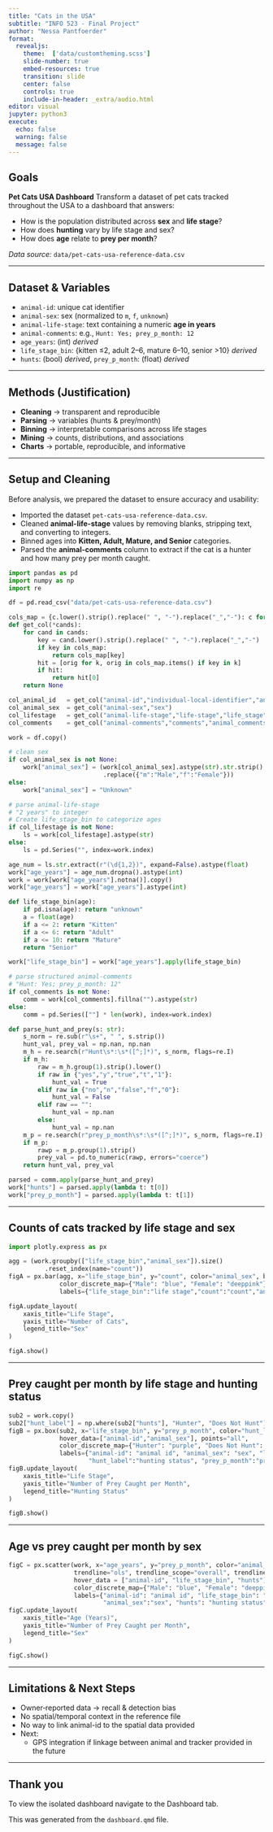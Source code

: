 ```yaml
---
title: "Cats in the USA"
subtitle: "INFO 523 - Final Project"
author: "Nessa Pantfoerder"
format:
  revealjs:
    theme:  ['data/customtheming.scss']
    slide-number: true
    embed-resources: true
    transition: slide
    center: false
    controls: true
    include-in-header: _extra/audio.html
editor: visual
jupyter: python3
execute:
  echo: false
  warning: false
  message: false
---
```


## Goals

**Pet Cats USA Dashboard**
Transform a dataset of pet cats tracked throughout the USA to a dashboard that answers:

-   How is the population distributed across **sex** and **life stage**?
-   How does **hunting** vary by life stage and sex?
-   How does **age** relate to **prey per month**?

*Data source:* `data/pet-cats-usa-reference-data.csv`

------------------------------------------------------------------------

## Dataset & Variables

-   `animal-id`: unique cat identifier
-   `animal-sex`: sex (normalized to `m`, `f`, `unknown`)
-   `animal-life-stage`: text containing a numeric **age in years**
-   `animal-comments`: e.g., `Hunt: Yes; prey_p_month: 12`
-   `age_years`: (int) *derived*
-   `life_stage_bin`: {kitten ≤2, adult 2–6, mature 6–10, senior \>10} *derived*
-   `hunts`: (bool) *derived*, `prey_p_month`: (float) *derived*

------------------------------------------------------------------------

## Methods (Justification)

-   **Cleaning** → transparent and reproducible
-   **Parsing** → variables (hunts & prey/month)
-   **Binning** → interpretable comparisons across life stages
-   **Mining** → counts, distributions, and associations
-   **Charts** → portable, reproducible, and informative

------------------------------------------------------------------------

## Setup and Cleaning

Before analysis, we prepared the dataset to ensure accuracy and usability:

-   Imported the dataset `pet-cats-usa-reference-data.csv`.
-   Cleaned **animal-life-stage** values by removing blanks, stripping text, and converting to integers.
-   Binned ages into **Kitten, Adult, Mature, and Senior** categories.
-   Parsed the **animal-comments** column to extract if the cat is a hunter and how many prey per month caught.

```python
import pandas as pd
import numpy as np
import re

df = pd.read_csv("data/pet-cats-usa-reference-data.csv")

cols_map = {c.lower().strip().replace(" ", "-").replace("_","-"): c for c in df.columns}
def get_col(*cands):
    for cand in cands:
        key = cand.lower().strip().replace(" ", "-").replace("_","-")
        if key in cols_map:
            return cols_map[key]
        hit = [orig for k, orig in cols_map.items() if key in k]
        if hit:
            return hit[0]
    return None

col_animal_id   = get_col("animal-id","individual-local-identifier","animal_id")
col_animal_sex  = get_col("animal-sex","sex")
col_lifestage   = get_col("animal-life-stage","life-stage","life_stage")
col_comments    = get_col("animal-comments","comments","animal_comments")

work = df.copy()

# clean sex
if col_animal_sex is not None:
    work["animal_sex"] = (work[col_animal_sex].astype(str).str.strip().str.lower()
                          .replace({"m":"Male","f":"Female"}))
else:
    work["animal_sex"] = "Unknown"

# parse animal-life-stage
# "2 years" to integer
# Create life_stage_bin to categorize ages
if col_lifestage is not None:
    ls = work[col_lifestage].astype(str)
else:
    ls = pd.Series("", index=work.index)

age_num = ls.str.extract(r"(\d{1,2})", expand=False).astype(float)
work["age_years"] = age_num.dropna().astype(int)
work = work[work["age_years"].notna()].copy()
work["age_years"] = work["age_years"].astype(int)

def life_stage_bin(age):
    if pd.isna(age): return "unknown"
    a = float(age)
    if a <= 2: return "Kitten"
    if a <= 6: return "Adult"
    if a <= 10: return "Mature"
    return "Senior"

work["life_stage_bin"] = work["age_years"].apply(life_stage_bin)

# parse structured animal-comments
# "Hunt: Yes; prey_p_month: 12"
if col_comments is not None:
    comm = work[col_comments].fillna("").astype(str)
else:
    comm = pd.Series([""] * len(work), index=work.index)

def parse_hunt_and_prey(s: str):
    s_norm = re.sub(r"\s+", " ", s.strip())
    hunt_val, prey_val = np.nan, np.nan
    m_h = re.search(r"Hunt\s*:\s*([^;]*)", s_norm, flags=re.I)
    if m_h:
        raw = m_h.group(1).strip().lower()
        if raw in {"yes","y","true","t","1"}:
            hunt_val = True
        elif raw in {"no","n","false","f","0"}:
            hunt_val = False
        elif raw == "":
            hunt_val = np.nan
        else:
            hunt_val = np.nan
    m_p = re.search(r"prey_p_month\s*:\s*([^;]*)", s_norm, flags=re.I)
    if m_p:
        rawp = m_p.group(1).strip()
        prey_val = pd.to_numeric(rawp, errors="coerce")
    return hunt_val, prey_val

parsed = comm.apply(parse_hunt_and_prey)
work["hunts"] = parsed.apply(lambda t: t[0])
work["prey_p_month"] = parsed.apply(lambda t: t[1])
```

------------------------------------------------------------------------

## Counts of cats tracked by life stage and sex

```python
import plotly.express as px

agg = (work.groupby(["life_stage_bin","animal_sex"]).size()
          .reset_index(name="count"))
figA = px.bar(agg, x="life_stage_bin", y="count", color="animal_sex", barmode="group",
              color_discrete_map={"Male": "blue", "Female": "deeppink"},
              labels={"life_stage_bin":"life stage","count":"count","animal_sex":"sex"})

figA.update_layout(
    xaxis_title="Life Stage",
    yaxis_title="Number of Cats",
    legend_title="Sex"
)

figA.show()
```

------------------------------------------------------------------------

## Prey caught per month by life stage and hunting status

```python
sub2 = work.copy()
sub2["hunt_label"] = np.where(sub2["hunts"], "Hunter", "Does Not Hunt")
figB = px.box(sub2, x="life_stage_bin", y="prey_p_month", color="hunt_label",
              hover_data=["animal-id","animal_sex"], points="all",
              color_discrete_map={"Hunter": "purple", "Does Not Hunt": "green"},
              labels={"animal-id": "animal id", "animal_sex": "sex", "life_stage_bin":"life stage",
                      "hunt_label":"hunting status", "prey_p_month":"prey per month"})
figB.update_layout(
    xaxis_title="Life Stage",
    yaxis_title="Number of Prey Caught per Month",
    legend_title="Hunting Status"
)

figB.show()
```

------------------------------------------------------------------------

## Age vs prey caught per month by sex

```python
figC = px.scatter(work, x="age_years", y="prey_p_month", color="animal_sex",
                  trendline="ols", trendline_scope="overall", trendline_color_override="black",
                  hover_data = ["animal-id", "life_stage_bin", "hunts"],
                  color_discrete_map={"Male": "blue", "Female": "deeppink"},
                  labels={"animal-id": "animal id", "life_stage_bin": "life stage", "age_years":"age",
                          "animal_sex":"sex", "hunts": "hunting status","prey_p_month":"prey per month"})
figC.update_layout(
    xaxis_title="Age (Years)",
    yaxis_title="Number of Prey Caught per Month",
    legend_title="Sex"
)

figC.show()
```

------------------------------------------------------------------------

## Limitations & Next Steps

-   Owner‑reported data → recall & detection bias
-   No spatial/temporal context in the reference file
-   No way to link animal-id to the spatial data provided
-   Next:
    -   GPS integration if linkage between animal and tracker provided in the future

------------------------------------------------------------------------

## Thank you

To view the isolated dashboard navigate to the Dashboard tab.

This was generated from the `dashboard.qmd` file.